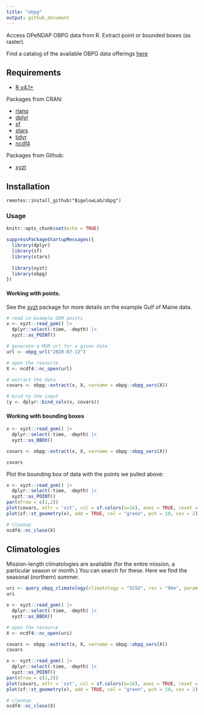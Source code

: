 ```yaml
---
title: "obpg"
output: github_document
---
```


Access OPeNDAP OBPG data from R. Extract point or bounded boxes (as raster).

Find a catalog of the available OBPG data offerings [here](https://oceandata.sci.gsfc.nasa.gov/opendap/)

## Requirements

+ [R v4.1+](https://www.r-project.org/)

Packages from CRAN:

+ [rlang](https://CRAN.R-project.org/package=rlang)
+ [dplyr](https://CRAN.R-project.org/package=httr)
+ [sf](https://CRAN.R-project.org/package=sf)
+ [stars](https://CRAN.R-project.org/package=stars)
+ [tidyr](https://CRAN.R-project.org/package=tidyr)
+ [ncdf4](https://CRAN.R-project.org/package=ncdf4)

Packages from Github:

+ [xyzt](https://github.com/BigelowLab/xyzt)


## Installation

```
remotes::install_github("BigelowLab/obpg")
```


### Usage
```r
knitr::opts_chunk$set(echo = TRUE)
```

```r
suppressPackageStartupMessages({
  library(dplyr)
  library(sf)
  library(stars)
  
  library(xyzt)
  library(obpg)
})
```


#### Working with points.  

See the [xyzt](https://github.com/BigelowLab/xyzt) package for more details on the example Gulf of Maine data.

```r
# read in example GOM points
x <- xyzt::read_gom() |>
  dplyr::select(-time, -depth) |>
  xyzt::as_POINT()

# generate a MUR url for a given date
url <- obpg_url("2020-07-12")

# open the resource
X <- ncdf4::nc_open(url)

# extract the data 
covars <- obpg::extract(x, X, varname = obpg::obpg_vars(X))

# bind to the input
(y <- dplyr::bind_cols(x, covars))
```


#### Working with bounding boxes

```r
x <- xyzt::read_gom() |>
  dplyr::select(-time, -depth) |>
  xyzt::as_BBOX()

covars <- obpg::extract(x, X, varname = obpg::obpg_vars(X))

covars
```

Plot the bounding box of data with the points we pulled above:

```r
x <- xyzt::read_gom() |>
  dplyr::select(-time, -depth) |>
  xyzt::as_POINT()
par(mfrow = c(1,2))
plot(covars, attr = 'sst', col = sf.colors(n=16), axes = TRUE, reset = FALSE)
plot(sf::st_geometry(x), add = TRUE, col = "green", pch = 19, cex = 2)
```


```r
# cleanup
ncdf4::nc_close(X)
```


## Climatologies

Mission-length climatologies are available (for the entire mission, a particular season or month.) You can search for these. Here we find the seasonal (northern) summer.

```r
uri <- query_obpg_climatology(climatology = "SCSU", res = "9km", param = "SST.sst")
uri
```

```r

x <- xyzt::read_gom() |>
  dplyr::select(-time, -depth) |>
  xyzt::as_BBOX()

# open the resource
X <- ncdf4::nc_open(uri)

covars <- obpg::extract(x, X, varname = obpg::obpg_vars(X))
covars
```

```r
x <- xyzt::read_gom() |>
  dplyr::select(-time, -depth) |>
  xyzt::as_POINT()
par(mfrow = c(1,2))
plot(covars, attr = 'sst', col = sf.colors(n=16), axes = TRUE, reset = FALSE)
plot(sf::st_geometry(x), add = TRUE, col = "green", pch = 19, cex = 2)
```


```r
# cleanup
ncdf4::nc_close(X)
```

